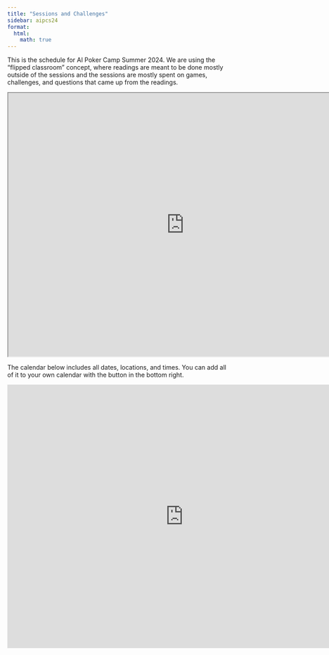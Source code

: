 ```yaml
---
title: "Sessions and Challenges"
sidebar: aipcs24
format:
  html:
    math: true
---
```


This is the schedule for AI Poker Camp Summer 2024. We are using the "flipped classroom" concept, where readings are meant to be done mostly outside of the sessions and the sessions are mostly spent on games, challenges, and questions that came up from the readings.

<iframe src="https://docs.google.com/spreadsheets/d/e/2PACX-1vTWk7TKUq4SUs6-XlTL15y05-2NCdjLRZxJjJjrPdnRRwxkX-ezqaLcAbKR6SWLUR7P92Y_8bO4Gxvj/pubhtml?gid=1776423397&amp;single=true&amp;widget=true&amp;headers=false" width="800" height="600"></iframe>

The calendar below includes all dates, locations, and times. You can add all of it to your own calendar with the button in the bottom right. 

<iframe src="https://calendar.google.com/calendar/embed?src=c_c53b44e1a086797a0dff0a276f79d70e15063c32521eadeb958c2b7efd7525a7%40group.calendar.google.com&ctz=America%2FLos_Angeles" style="border: 0" width="800" height="600" frameborder="0" scrolling="no"></iframe>